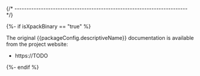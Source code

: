 
{/* ------------------------------------------------------------------------ */}

{%- if isXpackBinary == "true" %}

The original {{packageConfig.descriptiveName}} documentation is available from
the project website:

- https://TODO

{%- endif %}
